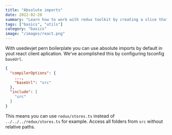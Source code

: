```yaml
---
title: "Absolute imports"
date: 2022-02-28
summary: "Learn how to work with redux toolkit by creating a slice that makes use of both, syncronous and asyncronous actions"
tags: ["basics", "utils"]
category: "basics"
image: "/images/react.png"
---
```


With usedevjet pern boilerplate you can use absolute imports by default in yout react client aplication. We've acomplished this by configuring tsconfig `baseUrl`.

```json:tsconfig.json {4,7}
{
  "compilerOptions": {
    ...,
    "baseUrl": "src"
  },
  "include": [
    "src"
  ]
}
```

This means you can use `redux/stores.ts` instead of `../../../redux/stores.ts` for example. Access all folders from `src` without relative paths.
